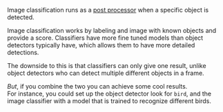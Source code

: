Image classification runs as a <a href="/docs/documentation/configuration#post-processors">post processor</a> when a specific object is detected.

Image classification works by labeling and image with known objects and provide a score.
Classifiers have more fine tuned models than object detectors typically have, which allows them to have more detailed detections.

The downside to this is that classifiers can only give one result, unlike object detectors who can detect multiple different objects in a frame.

_But_, if you combine the two you can achieve some cool results.<br />
For instance, you could set up the object detector look for `bird`, and the image classifier with a model that is trained to recognize different birds.
